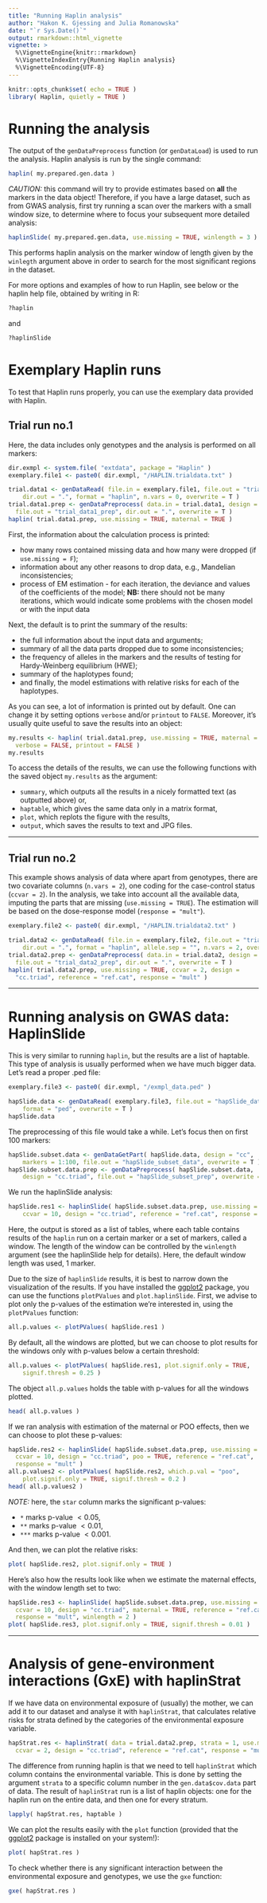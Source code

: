 ```yaml
---
title: "Running Haplin analysis"
author: "Hakon K. Gjessing and Julia Romanowska"
date: "`r Sys.Date()`"
output: rmarkdown::html_vignette
vignette: >
  %\VignetteEngine{knitr::rmarkdown}
  %\VignetteIndexEntry{Running Haplin analysis}
  %\VignetteEncoding{UTF-8}
---
```


```r
knitr::opts_chunk$set( echo = TRUE )
library( Haplin, quietly = TRUE )
```

# Running the analysis

The output of the `genDataPreprocess` function (or `genDataLoad`) is used to run the analysis.	Haplin analysis is run by the single command:

```r
haplin( my.prepared.gen.data )
```

_CAUTION:_ this command will try to provide estimates based on __all__ the markers in the data object! Therefore, if you have a large dataset, such as from GWAS analysis, first try running a scan over the markers with a small window size, to determine where to focus your subsequent more detailed analysis:

```r
haplinSlide( my.prepared.gen.data, use.missing = TRUE, winlength = 3 )
```
This performs haplin analysis on the marker window of length given by the `winlegth` argument above in order to search for the most significant regions in the dataset.
	
For more options and examples of how to run Haplin, see below or the haplin help file, obtained by writing in R:
```r
?haplin
```
and
```r
?haplinSlide
```

# Exemplary Haplin runs

To test that Haplin runs properly, you can use the exemplary data provided with Haplin.

## Trial run no.1

Here, the data includes only genotypes and the analysis is performed on all markers:

```r
dir.exmpl <- system.file( "extdata", package = "Haplin" )
exemplary.file1 <- paste0( dir.exmpl, "/HAPLIN.trialdata.txt" )

trial.data1 <- genDataRead( file.in = exemplary.file1, file.out = "trial_data1",
	dir.out = ".", format = "haplin", n.vars = 0, overwrite = T )
trial.data1.prep <- genDataPreprocess( data.in = trial.data1, design = "triad",
  file.out = "trial_data1_prep", dir.out = ".", overwrite = T )
haplin( trial.data1.prep, use.missing = TRUE, maternal = TRUE )
```

First, the information about the calculation process is printed:

* how many rows contained missing data and how many were dropped (if `use.missing = F`);
* information about any other reasons to drop data, e.g., Mandelian inconsistencies;
* process of EM estimation - for each iteration, the deviance and values of the coefficients of the model; __NB:__ there should not be many iterations, which would indicate some problems with the chosen model or with the input data

Next, the default is to print the summary of the results:

* the full information about the input data and arguments;
* summary of all the data parts dropped due to some inconsistencies;
* the frequency of alleles in the markers and the results of testing for Hardy-Weinberg equilibrium (HWE);
* summary of the haplotypes found;
* and finally, the model estimations with relative risks for each of the haplotypes.

As you can see, a lot of information is printed out by default. One can change it by setting options `verbose` and/or `printout` to `FALSE`. Moreover, it's usually quite useful to save the results into an object:

```r
my.results <- haplin( trial.data1.prep, use.missing = TRUE, maternal = TRUE,
  verbose = FALSE, printout = FALSE )
my.results
```

To access the details of the results, we can use the following functions with the saved object `my.results` as the argument:

* `summary`, which outputs all the results in a nicely formatted text (as outputted above) or,
* `haptable`, which gives the same data only in a matrix format,
* `plot`, which replots the figure with the results,
* `output`, which saves the results to text and JPG files.

-----

## Trial run no.2

This example shows analysis of data where apart from genotypes, there are two covariate columns (`n.vars = 2`), one coding for the case-control status (`ccvar = 2`). In the analysis, we take into account all the available data, imputing the parts that are missing (`use.missing = TRUE`). The estimation will be based on the dose-response model (`response = "mult"`).

```r
exemplary.file2 <- paste0( dir.exmpl, "/HAPLIN.trialdata2.txt" )

trial.data2 <- genDataRead( file.in = exemplary.file2, file.out = "trial_data2",
	dir.out = ".", format = "haplin", allele.sep = "", n.vars = 2, overwrite = T )
trial.data2.prep <- genDataPreprocess( data.in = trial.data2, design = "triad",
  file.out = "trial_data2_prep", dir.out = ".", overwrite = T )
haplin( trial.data2.prep, use.missing = TRUE, ccvar = 2, design =
  "cc.triad", reference = "ref.cat", response = "mult" )
```

-----

# Running analysis on GWAS data: HaplinSlide

This is very similar to running `haplin`, but the results are a list of haptable. This type of analysis is usually performed when we have much bigger data. Let's read a proper .ped file:

```r
exemplary.file3 <- paste0( dir.exmpl, "/exmpl_data.ped" )

hapSlide.data <- genDataRead( exemplary.file3, file.out = "hapSlide_data",
	format = "ped", overwrite = T )
hapSlide.data
```

The preprocessing of this file would take a while. Let's focus then on first 100 markers:

```r
hapSlide.subset.data <- genDataGetPart( hapSlide.data, design = "cc",
	markers = 1:100, file.out = "hapSlide_subset_data", overwrite = T )
hapSlide.subset.data.prep <- genDataPreprocess( hapSlide.subset.data,
	design = "cc.triad", file.out = "hapSlide_subset_prep", overwrite = T )
```

We run the haplinSlide analysis:

```r
hapSlide.res1 <- haplinSlide( hapSlide.subset.data.prep, use.missing = TRUE,
	ccvar = 10, design = "cc.triad", reference = "ref.cat", response = "mult" )
```

Here, the output is stored as a list of tables, where each table contains results of the `haplin` run on a certain marker or a set of markers, called a window. The length of the window can be controlled by the `winlength` argument (see the haplinSlide help for details). Here, the default window length was used, 1 marker.

Due to the size of `haplinSlide` results, it is best to narrow down the visualization of the results. If you have installed the [ggplot2](https://CRAN.R-project.org/package=ggplot2) package, you can use the functions `plotPValues` and `plot.haplinSlide`. First, we advise to plot only the p-values of the estimation we're interested in, using the `plotPValues` function:

```r
all.p.values <- plotPValues( hapSlide.res1 )
```

By default, all the windows are plotted, but we can choose to plot results for the windows only with p-values below a certain threshold:

```r
all.p.values <- plotPValues( hapSlide.res1, plot.signif.only = TRUE,
	signif.thresh = 0.25 )
```

The object `all.p.values` holds the table with p-values for all the windows plotted.

```r
head( all.p.values )
```
	
If we ran analysis with estimation of the maternal or POO effects, then we can choose to plot these p-values:

```r
hapSlide.res2 <- haplinSlide( hapSlide.subset.data.prep, use.missing = TRUE,
  ccvar = 10, design = "cc.triad", poo = TRUE, reference = "ref.cat",
  response = "mult" )
all.p.values2 <- plotPValues( hapSlide.res2, which.p.val = "poo",
	plot.signif.only = TRUE, signif.thresh = 0.2 )
head( all.p.values2 )
```

_NOTE:_ here, the `star` column marks the significant p-values:

* `*` marks p-value $< 0.05$,
* `**` marks p-value $< 0.01$,
* `***` marks p-value $< 0.001$.

And then, we can plot the relative risks:

```r
plot( hapSlide.res2, plot.signif.only = TRUE )
```

Here's also how the results look like when we estimate the maternal effects, with the window length set to two:

```r
hapSlide.res3 <- haplinSlide( hapSlide.subset.data.prep, use.missing = TRUE,
  ccvar = 10, design = "cc.triad", maternal = TRUE, reference = "ref.cat",
  response = "mult", winlength = 2 )
plot( hapSlide.res3, plot.signif.only = TRUE, signif.thresh = 0.01 )
```

-------

# Analysis of gene-environment interactions (GxE) with haplinStrat

If we have data on environmental exposure of (usually) the mother, we can add it to our dataset and analyse it with `haplinStrat`, that calculates relative risks for strata defined by the categories of the environmental exposure variable.

```r
hapStrat.res <- haplinStrat( data = trial.data2.prep, strata = 1, use.missing = TRUE,
  ccvar = 2, design = "cc.triad", reference = "ref.cat", response = "mult" )
```

The difference from running haplin is that we need to tell `haplinStrat` which column contains the environmental variable. This is done by setting the argument `strata` to a specific column number in the `gen.data$cov.data` part of data. The result of `haplinStrat` run is a list of haplin objects: one for the haplin run on the entire data, and then one for every stratum.

```r
lapply( hapStrat.res, haptable )
```

We can plot the results easily with the `plot` function (provided that the [ggplot2](https://CRAN.R-project.org/package=ggplot2) package is installed on your system!):

```r
plot( hapStrat.res )
```

To check whether there is any significant interaction between the environmental exposure and genotypes, we use the `gxe` function:

```r
gxe( hapStrat.res )
```

